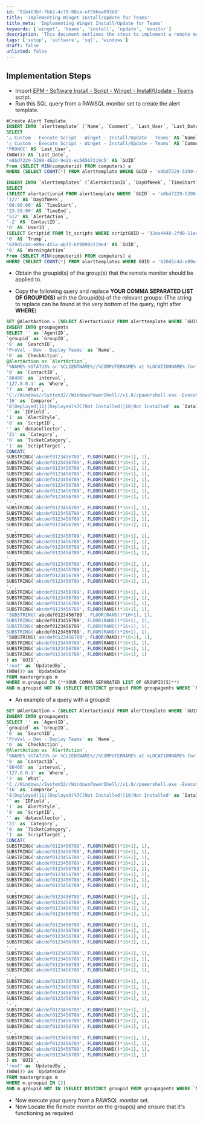 ```yaml
---
id: '91b463bf-7bb2-4c79-98ca-ef556ea093b0'
title: 'Implementing Winget Install/Update for Teams'
title_meta: 'Implementing Winget Install/Update for Teams'
keywords: ['winget', 'teams', 'install', 'update', 'monitor']
description: 'This document outlines the steps to implement a remote monitor for installing or updating Microsoft Teams using Winget. It includes SQL queries for creating alert templates and configuring group agents to ensure proper monitoring and notification of the installation status.'
tags: ['setup', 'software', 'sql', 'windows']
draft: false
unlisted: false
---
```

## Implementation Steps

- Import [EPM - Software Install - Script - Winget - Install/Update - Teams](https://proval.itglue.com/DOC-5078775-13496687) script.
- Run this SQL query from a RAWSQL monitor set to create the alert template.

```sql
#Create Alert Template
INSERT INTO `alerttemplate` (`Name`, `Comment`, `Last_User`, `Last_Date`, `GUID`) 
SELECT 
'△ Custom - Execute Script - Winget - Install/Update - Teams' AS `Name`, 
'△ Custom - Execute Script - Winget - Install/Update - Teams' AS `Comment`,
'PRONOC' AS `Last_User`,
(NOW()) AS `Last_Date`,
'e0bd7229-5390-462d-9e21-ec56567219c5' AS `GUID` 
From (SELECT MIN(computerid) FROM computers) a
WHERE (SELECT COUNT(*) FROM alerttemplate WHERE GUID = 'e0bd7229-5390-462d-9e21-ec56567219c5') = '0';
```

```sql
INSERT INTO `alerttemplates` (`AlertActionID`, `DayOfWeek`, `TimeStart`, `TimeEnd`, `AlertAction`, `ContactID`, `UserID`, `ScriptID`, `Trump`, `GUID`, `WarningAction`)
SELECT 
(SELECT alertactionid FROM alerttemplate WHERE `GUID` = 'e0bd7229-5390-462d-9e21-ec56567219c5') AS `AlertActionid`,
'127' AS `DayOfWeek`,
'00:00:00' AS `TimeStart`,
'23:59:00' AS `TimeEnd`,
'512' AS `AlertAction`,
'-2' AS `ContactID`,
'0' AS `UserID`,
(SELECT Scriptid FROM lt_scripts WHERE scriptGUID = '32ea4448-2fd8-11ee-9dfe-000c295e5f21') AS `Scriptid`,
'0' AS `Trump`,
'620d5c4d-e89e-455a-ab72-bf98992119e4' AS `GUID`,
'0' AS `WarningAction` 
From (SELECT MIN(computerid) FROM computers) a
WHERE (SELECT COUNT(*) FROM alerttemplates WHERE GUID = '620d5c4d-e89e-455a-ab72-bf98992119e4') = '0';
```

- Obtain the groupid(s) of the group(s) that the remote monitor should be applied to.

- Copy the following query and replace **YOUR COMMA SEPARATED LIST OF GROUPID(S)** with the Groupid(s) of the relevant groups: (The string to replace can be found at the very bottom of the query, right after **WHERE**)

```sql
SET @AlertAction = (SELECT Alertactionid FROM alerttemplate WHERE `GUID` = 'e0bd7229-5390-462d-9e21-ec56567219c5') ;
INSERT INTO groupagents 
SELECT '' as `AgentID`,
`groupid` as `GroupID`,
'0' as `SearchID`,
'ProVal - Dev - Deploy Teams' as `Name`,
'6' as `CheckAction`,
@AlertAction as `AlertAction`,
'%NAME% %STATUS% on %CLIENTNAME%//%COMPUTERNAME% at %LOCATIONNAME% for %FIELDNAME% result %RESULT%.!!!%NAME% %STATUS% on %CLIENTNAME%//%COMPUTERNAME% at %LOCATIONNAME% for %FIELDNAME% result %RESULT%.' as `AlertMessage`,
'0' as `ContactID`,
'86400' as `interval`,
'127.0.0.1' as `Where`,
'7' as `What`,
'C://Windows//System32//WindowsPowerShell//v1.0//powershell.exe -ExecutionPolicy Bypass -Command "if (((Get-ChildItem -Path HKLM://SOFTWARE//Microsoft//Windows//CurrentVersion//Uninstall, HKLM://SOFTWARE//Wow6432Node//Microsoft//Windows//CurrentVersion//Uninstall | Get-ItemProperty | Where-Object {$_.DisplayName -eq /'Teams Machine-Wide Installer/' }))) {return /'Deployed/'} else {return /'Not Installed/'}"' as `DataOut`,
'16' as `Comparor`,
'8|Deployed|11|(Deployed)%7C(Not Installed)|10|Not Installed' as `DataIn`,
'' as `IDField`,
'1' as `AlertStyle`,
'0' as `ScriptID`,
'' as `datacollector`,
'21' as `Category`,
'0' as `TicketCategory`,
'1' as `ScriptTarget`,
CONCAT(
SUBSTRING('abcdef0123456789', FLOOR(RAND()*16+1), 1),
SUBSTRING('abcdef0123456789', FLOOR(RAND()*16+1), 1),
SUBSTRING('abcdef0123456789', FLOOR(RAND()*16+1), 1),
SUBSTRING('abcdef0123456789', FLOOR(RAND()*16+1), 1),
SUBSTRING('abcdef0123456789', FLOOR(RAND()*16+1), 1),
SUBSTRING('abcdef0123456789', FLOOR(RAND()*16+1), 1),
SUBSTRING('abcdef0123456789', FLOOR(RAND()*16+1), 1),
SUBSTRING('abcdef0123456789', FLOOR(RAND()*16+1), 1),
'-',
SUBSTRING('abcdef0123456789', FLOOR(RAND()*16+1), 1),
SUBSTRING('abcdef0123456789', FLOOR(RAND()*16+1), 1),
SUBSTRING('abcdef0123456789', FLOOR(RAND()*16+1), 1),
SUBSTRING('abcdef0123456789', FLOOR(RAND()*16+1), 1),
'-',
SUBSTRING('abcdef0123456789', FLOOR(RAND()*16+1), 1),
SUBSTRING('abcdef0123456789', FLOOR(RAND()*16+1), 1),
SUBSTRING('abcdef0123456789', FLOOR(RAND()*16+1), 1),
SUBSTRING('abcdef0123456789', FLOOR(RAND()*16+1), 1),
'-',
SUBSTRING('abcdef0123456789', FLOOR(RAND()*16+1), 1),
SUBSTRING('abcdef0123456789', FLOOR(RAND()*16+1), 1),
SUBSTRING('abcdef0123456789', FLOOR(RAND()*16+1), 1),
SUBSTRING('abcdef0123456789', FLOOR(RAND()*16+1), 1),
'-',
SUBSTRING('abcdef0123456789', FLOOR(RAND()*16+1), 1),
SUBSTRING('abcdef0123456789', FLOOR(RAND()*16+1), 1),
SUBSTRING('abcdef0123456789', FLOOR(RAND()*16+1), 1),
SUBSTRING('abcdef0123456789', FLOOR(RAND()*16+1), 1),
'SUBSTRING('abcdef0123456789', FLOOR(RAND()*16+1), 1),
SUBSTRING('abcdef0123456789', FLOOR(RAND()*16+1), 1),
SUBSTRING('abcdef0123456789', FLOOR(RAND()*16+1), 1),
SUBSTRING('abcdef0123456789', FLOOR(RAND()*16+1), 1),
'SUBSTRING('abcdef0123456789', FLOOR(RAND()*16+1), 1),
SUBSTRING('abcdef0123456789', FLOOR(RAND()*16+1), 1),
SUBSTRING('abcdef0123456789', FLOOR(RAND()*16+1), 1),
SUBSTRING('abcdef0123456789', FLOOR(RAND()*16+1), 1)
) as `GUID`,
'root' as `UpdatedBy`,
(NOW()) as `UpdateDate`
FROM mastergroups m
WHERE m.groupid IN (**YOUR COMMA SEPARATED LIST OF GROUPID(S)**)
AND m.groupid NOT IN (SELECT DISTINCT groupid FROM groupagents WHERE `Name` = 'ProVal - Dev - Deploy Teams');
```

- An example of a query with a groupid:

```sql
SET @AlertAction = (SELECT Alertactionid FROM alerttemplate WHERE `GUID` = 'e0bd7229-5390-462d-9e21-ec56567219c5') ;
INSERT INTO groupagents 
SELECT '' as `AgentID`,
`groupid` as `GroupID`,
'0' as `SearchID`,
'ProVal - Dev - Deploy Teams' as `Name`,
'6' as `CheckAction`,
@AlertAction as `AlertAction`,
'%NAME% %STATUS% on %CLIENTNAME%//%COMPUTERNAME% at %LOCATIONNAME% for %FIELDNAME% result %RESULT%.!!!%NAME% %STATUS% on %CLIENTNAME%//%COMPUTERNAME% at %LOCATIONNAME% for %FIELDNAME% result %RESULT%.' as `AlertMessage`,
'0' as `ContactID`,
'86400' as `interval`,
'127.0.0.1' as `Where`,
'7' as `What`,
'C://Windows//System32//WindowsPowerShell//v1.0//powershell.exe -ExecutionPolicy Bypass -Command "if (((Get-ChildItem -Path HKLM://SOFTWARE//Microsoft//Windows//CurrentVersion//Uninstall, HKLM://SOFTWARE//Wow6432Node//Microsoft//Windows//CurrentVersion//Uninstall | Get-ItemProperty | Where-Object {$_.DisplayName -eq /'Teams Machine-Wide Installer/' }))) {return /'Deployed/'} else {return /'Not Installed/'}"' as `DataOut`,
'16' as `Comparor`,
'8|Deployed|11|(Deployed)%7C(Not Installed)|10|Not Installed' as `DataIn`,
'' as `IDField`,
'1' as `AlertStyle`,
'0' as `ScriptID`,
'' as `datacollector`,
'21' as `Category`,
'0' as `TicketCategory`,
'1' as `ScriptTarget`,
CONCAT(
SUBSTRING('abcdef0123456789', FLOOR(RAND()*16+1), 1),
SUBSTRING('abcdef0123456789', FLOOR(RAND()*16+1), 1),
SUBSTRING('abcdef0123456789', FLOOR(RAND()*16+1), 1),
SUBSTRING('abcdef0123456789', FLOOR(RAND()*16+1), 1),
SUBSTRING('abcdef0123456789', FLOOR(RAND()*16+1), 1),
SUBSTRING('abcdef0123456789', FLOOR(RAND()*16+1), 1),
SUBSTRING('abcdef0123456789', FLOOR(RAND()*16+1), 1),
SUBSTRING('abcdef0123456789', FLOOR(RAND()*16+1), 1),
'-',
SUBSTRING('abcdef0123456789', FLOOR(RAND()*16+1), 1),
SUBSTRING('abcdef0123456789', FLOOR(RAND()*16+1), 1),
SUBSTRING('abcdef0123456789', FLOOR(RAND()*16+1), 1),
SUBSTRING('abcdef0123456789', FLOOR(RAND()*16+1), 1),
'-',
SUBSTRING('abcdef0123456789', FLOOR(RAND()*16+1), 1),
SUBSTRING('abcdef0123456789', FLOOR(RAND()*16+1), 1),
SUBSTRING('abcdef0123456789', FLOOR(RAND()*16+1), 1),
SUBSTRING('abcdef0123456789', FLOOR(RAND()*16+1), 1),
'-',
SUBSTRING('abcdef0123456789', FLOOR(RAND()*16+1), 1),
SUBSTRING('abcdef0123456789', FLOOR(RAND()*16+1), 1),
SUBSTRING('abcdef0123456789', FLOOR(RAND()*16+1), 1),
SUBSTRING('abcdef0123456789', FLOOR(RAND()*16+1), 1),
'-',
SUBSTRING('abcdef0123456789', FLOOR(RAND()*16+1), 1),
SUBSTRING('abcdef0123456789', FLOOR(RAND()*16+1), 1),
SUBSTRING('abcdef0123456789', FLOOR(RAND()*16+1), 1),
SUBSTRING('abcdef0123456789', FLOOR(RAND()*16+1), 1),
'-',
SUBSTRING('abcdef0123456789', FLOOR(RAND()*16+1), 1),
SUBSTRING('abcdef0123456789', FLOOR(RAND()*16+1), 1),
SUBSTRING('abcdef0123456789', FLOOR(RAND()*16+1), 1),
SUBSTRING('abcdef0123456789', FLOOR(RAND()*16+1), 1),
'-',
SUBSTRING('abcdef0123456789', FLOOR(RAND()*16+1), 1),
SUBSTRING('abcdef0123456789', FLOOR(RAND()*16+1), 1),
SUBSTRING('abcdef0123456789', FLOOR(RAND()*16+1), 1),
SUBSTRING('abcdef0123456789', FLOOR(RAND()*16+1), 1)
) as `GUID`,
'root' as `UpdatedBy`,
(NOW()) as `UpdateDate`
FROM mastergroups m
WHERE m.groupid IN (2)
AND m.groupid NOT IN (SELECT DISTINCT groupid FROM groupagents WHERE `Name` = 'ProVal - Dev - Deploy Teams');
```

- Now execute your query from a RAWSQL monitor set.
- Now Locate the Remote monitor on the group(s) and ensure that it's functioning as required.












